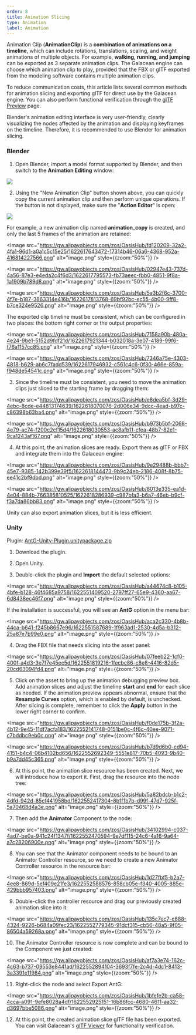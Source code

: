 ```yaml
---
order: 8
title: Animation Slicing
type: Animation
label: Animation
---
```


Animation Clip (**AnimationClip**) is a **combination of animations on a timeline**, which can include rotations, translations, scaling, and weight animations of multiple objects. For example, **walking, running, and jumping** can be exported as 3 separate animation clips. The Galacean engine can choose which animation clip to play, provided that the FBX or glTF exported from the modeling software contains multiple animation clips.

To reduce communication costs, this article lists several common methods for animation slicing and exporting glTF for direct use by the Galacean engine. You can also perform functional verification through the [glTF Preview](https://galacean.antgroup.com/engine/gltf-viewer) page.

Blender's animation editing interface is very user-friendly, clearly visualizing the nodes affected by the animation and displaying keyframes on the timeline. Therefore, it is recommended to use Blender for animation slicing.

### Blender

1. Open Blender, import a model format supported by Blender, and then switch to the **Animation Editing** window:

<Image src="https://gw.alipayobjects.com/zos/OasisHub/6922d329-6cfa-473d-9fd1-312592e7c307/1622617152228-2c30967c-9203-4ad2-b239-6033cb004bc3.png" />

2. Using the "New Animation Clip" button shown above, you can quickly copy the current animation clip and then perform unique operations. If the button is not displayed, make sure the "**Action Editor**" is open:

<Image src="https://gw.alipayobjects.com/zos/OasisHub/53cc73a1-17b2-4a4f-ad42-9a8b059fb69c/1622617514416-e0b83cd6-439f-4003-aa23-f85ca0df04dc.png" />

For example, a new animation clip named **animation_copy** is created, and only the last 5 frames of the animation are retained:

<Image src="https://gw.alipayobjects.com/zos/OasisHub/fd120209-32a2-4fa1-96d1-a0a1c5c15e25/1622617643472-17314b46-06a6-4368-952a-416814227566.png" alt="image.png" style={{zoom:"50%"}} />

<Image src="https://gw.alipayobjects.com/zos/OasisHub/02947e43-737d-4a56-87e3-e4eda2c4f6d3/1622617795573-fb73aeec-fbb0-4851-9f8a-1a1909b789d8.png" alt="image.png" style={{zoom:"50%"}} />

<Image src="https://gw.alipayobjects.com/zos/OasisHub/5a3b2f6c-3700-4f7e-b187-3863314e416b/1622617813768-69bf92bc-ec55-4b00-9ff8-b7ce324e9526.png" alt="image.png" style={{zoom:"50%"}} />

The exported clip timeline must be consistent, which can be configured in two places: the bottom right corner or the output properties:

<Image src="https://gw.alipayobjects.com/zos/OasisHub/7158a90b-480a-4e24-9be1-5152d9fdf21d/1622617921344-b032018a-3e07-4189-99f6-f76a1157cc85.png" alt="image.png" style={{zoom:"50%"}} />

<Image src="https://gw.alipayobjects.com/zos/OasisHub/7346a75e-4303-4818-b629-ab6c7fadd539/1622617946932-c561c4c6-0f30-466e-859a-f948de54541c.png" alt="image.png" style={{zoom:"50%"}} />

3. Since the timeline must be consistent, you need to move the animation clips just sliced to the starting frame by dragging them:

<Image src="https://gw.alipayobjects.com/zos/OasisHub/e8dea5bf-3d29-4ebc-8cde-e44813174639/1622618070076-2d006e34-9dcc-4ead-b97c-c86398b63ba4.png" alt="image.png" style={{zoom:"50%"}} />

<Image src="https://gw.alipayobjects.com/zos/OasisHub/b973b5bf-2068-4e79-ac74-f200c2cf15d4/1622618030553-ac8afb11-cfea-48b7-82e1-9ca1243af167.png" alt="image.png" style={{zoom:"50%"}} />

4. At this point, the animation slices are ready. Export them as glTF or FBX and integrate them into the Galacean engine:

<Image src="https://gw.alipayobjects.com/zos/OasisHub/9e29488b-bbb7-45e7-9385-142b399e39f5/1622618144473-9b9c24eb-2186-408f-8b75-ee41c2bf9dbd.png" alt="image.png" style={{zoom:"50%"}} />

<Image src="https://gw.alipayobjects.com/zos/OasisHub/8013e335-ea1d-4e04-884b-766385810525/1622618286939-c987bfa3-b6a7-46eb-b9cf-f3a7da86bb83.png" alt="image.png" style={{zoom:"50%"}} />

Unity can also export animation slices, but it is less efficient.

### Unity

Plugin: [AntG-Unity-Plugin.unitypackage.zip](https://www.yuque.com/attachments/yuque/0/2021/zip/381718/1622541632701-4f33e890-5295-4430-8798-d979b8df504f.zip?_lake_card=%7B%22src%22%3A%22https%3A%2F%2Fwww.yuque.com%2Fattachments%2Fyuque%2F0%2F2021%2Fzip%2F381718%2F1622541632701-4f33e890-5295-4430-8798-d979b8df504f.zip%22%2C%22name%22%3A%22AntG-Unity-Plugin.unitypackage.zip%22%2C%22size%22%3A490677%2C%22type%22%3A%22application%2Fzip%22%2C%22ext%22%3A%22zip%22%2C%22status%22%3A%22done%22%2C%22taskId%22%3A%22u4c98eaae-9ce5-43c7-ae94-c26f4ce0c0f%22%2C%22taskType%22%3A%22upload%22%2C%22id%22%3A%22uef3d6075%22%2C%22card%22%3A%22file%22%7D)

1. Download the plugin.

2. Open Unity.

3. Double-click the plugin and **Import** the default selected options:

<Image src="https://gw.alipayobjects.com/zos/OasisHub/a44674c8-b105-4bfe-b128-46f4685a9758/1622551409520-2797ff27-65e9-4360-aa67-6d8438ec46f7.png" alt="image.png" style={{zoom:"50%"}} />

If the installation is successful, you will see an **AntG** option in the menu bar:

<Image src="https://gw.alipayobjects.com/zos/OasisHub/aca2c330-4b8b-44ca-b641-f245b8667e96/1622551587689-1f963ad1-2530-4d5a-b312-25a87e7b99e0.png" alt="image.png" style={{zoom:"50%"}} />

4. Drag the FBX file that needs slicing into the asset panel:

<Image src="https://gw.alipayobjects.com/zos/OasisHub/07feeb22-1cf0-400f-a4d3-3e7f7e45ec5d/1622551819216-1fecbc86-c8e8-4416-82d5-20cd63094fd4.png" alt="image.png" style={{zoom:"50%"}} />

5. Click on the asset to bring up the animation debugging preview box. Add animation slices and adjust the timeline **start** and **end** for each slice as needed. If the animation preview appears abnormal, ensure that the **Resample Curves** option, which is enabled by default, is unchecked. After slicing is complete, remember to click the **Apply** button in the lower right corner to confirm.

<Image src="https://gw.alipayobjects.com/zos/OasisHub/f0de175b-3f2a-4b12-9e45-11df7acfa183/1622552141748-0151be0c-4f6c-40ee-9071-c7bddbc9eb0c.png" alt="image.png" style={{zoom:"50%"}} />

<Image src="https://gw.alipayobjects.com/zos/OasisHub/b7d9d6b0-cd94-4151-b4c4-06b4102bd656/1622552692349-5551e817-70b5-4093-9b40-b9a7dd45c365.png" alt="image.png" style={{zoom:"50%"}} />

6. At this point, the animation slice resource has been created. Next, we will introduce how to export it. First, drag the resource into the node tree:

<Image src="https://gw.alipayobjects.com/zos/OasisHub/5a82bdcb-b1c2-4dfd-942d-85cf441958bd/1622552417304-8b1f1b7b-d99f-47d7-925f-5a70468d4a3e.png" alt="image.png" style={{zoom:"50%"}} />

7. Then add the **Animator** Component to the node:

<Image src="https://gw.alipayobjects.com/zos/OasisHub/34102994-c037-4ad7-be0a-941c24f1347f/1622552470594-9e7df115-24c6-4a16-9a64-a7c28206900e.png" alt="image.png" style={{zoom:"50%"}} />

8. You can see that the Animator component needs to be bound to an Animator Controller resource, so we need to create a new Animator Controller resource in the resource bar:

<Image src="https://gw.alipayobjects.com/zos/OasisHub/1d27fbf5-b2a7-4ee8-869d-5ef409e21fe3/1622552588576-858cb05e-f340-4005-885e-429bbb957403.png" alt="image.png" style={{zoom:"50%"}} />

9. Double-click the controller resource and drag our previously created animation slice into it:

<Image src="https://gw.alipayobjects.com/zos/OasisHub/135c7ec7-c688-4324-9226-b684a09fec23/1622552779345-91dcf315-cb56-48a5-9f05-86504a59268a.png" alt="image.png" style={{zoom:"50%"}} />

10. The Animator Controller resource is now complete and can be bound to the Component we just created:

<Image src="https://gw.alipayobjects.com/zos/OasisHub/af7a3e74-162c-4c63-b737-09553e8441ad/1622552894104-3693f7fe-2c4d-4dc1-8413-3a3391e11984.png" alt="image.png" style={{zoom:"50%"}} />

11. Right-click the node and select Export AntG:

<Image src="https://gw.alipayobjects.com/zos/OasisHub/1bfefe2b-ca58-4cca-a091-9efe8028a4df/1622552925151-16b86fcc-4680-4611-aa32-d3697bbe5086.png" alt="image.png" style={{zoom:"50%"}} />

12. At this point, the created animation slice glTF file has been exported. You can visit Galacean's [glTF Viewer](https://galacean.antgroup.com/engine/gltf-viewer) for functionality verification.
